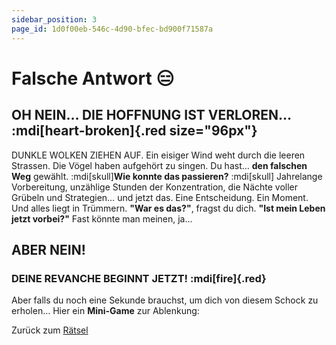 ```yaml
---
sidebar_position: 3
page_id: 1d0f00eb-546c-4d90-bfec-bd900f71587a
---
```



# Falsche Antwort 😑

## OH NEIN… DIE HOFFNUNG IST VERLOREN… :mdi[heart-broken]{.red size="96px"}

DUNKLE WOLKEN ZIEHEN AUF. Ein eisiger Wind weht durch die leeren Strassen. Die Vögel haben aufgehört zu singen. Du hast… **den falschen Weg** gewählt.
:mdi[skull]**Wie konnte das passieren?** :mdi[skull] Jahrelange Vorbereitung, unzählige Stunden der Konzentration, die Nächte voller Grübeln und Strategien… und jetzt das. Eine Entscheidung. Ein Moment. Und alles liegt in Trümmern.
**"War es das?"**, fragst du dich. **"Ist mein Leben jetzt vorbei?"**
Fast könnte man meinen, ja…

## ABER NEIN!

### DEINE REVANCHE BEGINNT JETZT! :mdi[fire]{.red}

Aber falls du noch eine Sekunde brauchst, um dich von diesem Schock zu erholen… Hier ein **Mini-Game** zur Ablenkung:

<MiniLeBronDunk />

Zurück zum [Rätsel](https://mint-26e.gbsl.website/mhwmjw)